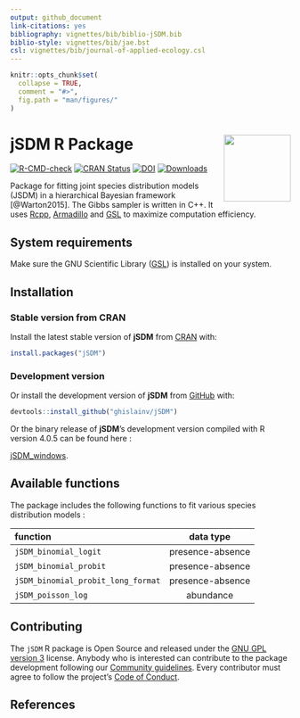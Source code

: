 ```yaml
---
output: github_document
link-citations: yes
bibliography: vignettes/bib/biblio-jSDM.bib
biblio-style: vignettes/bib/jae.bst
csl: vignettes/bib/journal-of-applied-ecology.csl
---
```


<!-- README.md is generated from README.Rmd. Please edit that file -->

```r
knitr::opts_chunk$set(
  collapse = TRUE,
  comment = "#>",
  fig.path = "man/figures/"
)
```

# jSDM R Package <img src="man/figures/logo.png" align="right" alt="" width="120" />

[![R-CMD-check](https://github.com/ghislainv/jSDM/workflows/R-CMD-check/badge.svg)](https://github.com/ghislainv/jSDM/actions)
[![CRAN Status](https://www.r-pkg.org/badges/version/jSDM)](https://cran.r-project.org/package=jSDM)
[![DOI](https://zenodo.org/badge/DOI/10.5281/zenodo.3253460.svg)](https://doi.org/10.5281/zenodo.3253460)
[![Downloads](https://cranlogs.r-pkg.org/badges/jSDM)](https://cran.r-project.org/package=jSDM)

Package for fitting joint species distribution models (JSDM) in a hierarchical Bayesian framework [@Warton2015]. The Gibbs sampler is written in C++. It uses [Rcpp](https://cran.r-project.org/package=Rcpp), [Armadillo](http://arma.sourceforge.net/docs.html) and [GSL](https://www.gnu.org/software/gsl/) to maximize computation efficiency.

## System requirements

Make sure the GNU Scientific Library ([GSL](https://www.gnu.org/software/gsl/)) is installed on your system.

## Installation

### Stable version from CRAN 

Install the latest stable version of **jSDM** from [CRAN](https://cran.r-project.org/) with:

```r
install.packages("jSDM")
```

### Development version 

Or install the development version of **jSDM** from [GitHub](https://github.com/ghislainv/jSDM) with:

```r
devtools::install_github("ghislainv/jSDM")
```

Or the binary release of **jSDM**'s development version compiled with R version 4.0.5 can be found here :

[jSDM_windows](https://nextcloud.fraisedesbois.net/index.php/s/bEQNBdwe2RCSK9F).

## Available functions
The package includes the following functions to fit various species distribution models :

|                function                |    data type     |
|:---------------------------------------|:-----------------:|
`jSDM_binomial_logit`                    | presence-absence |  
| `jSDM_binomial_probit` | presence-absence |  
| `jSDM_binomial_probit_long_format`        | presence-absence |   
| `jSDM_poisson_log` | abundance | 

## Contributing

The `jSDM` R package is Open Source and released under the [GNU GPL version 3](https://www.gnu.org/licenses/gpl-3.0.en.html) license. Anybody who is interested can contribute to the package development following our [Community guidelines](articles/Contributing.html). Every contributor must agree to follow the project’s [Code of Conduct](articles/Code_of_conduct.html).

## References